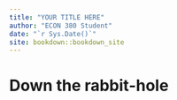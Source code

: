 ```yaml
--- 
title: "YOUR TITLE HERE"
author: "ECON 380 Student"
date: "`r Sys.Date()`"
site: bookdown::bookdown_site
---
```


# Down the rabbit-hole


